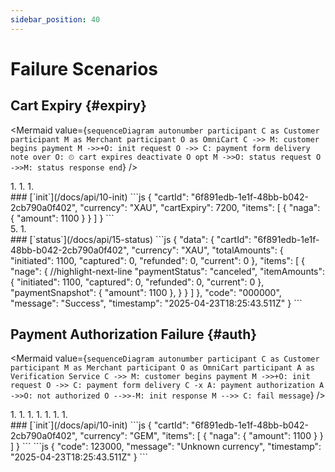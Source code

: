 ```yaml
---
sidebar_position: 40
---
```


# Failure Scenarios

## Cart Expiry {#expiry}

<Mermaid
  value={`
    sequenceDiagram
      autonumber
        participant C as Customer
        participant M as Merchant
        participant O as OmniCart
        C ->> M: customer begins payment
        M ->>+O: init request
        O ->> C: payment form delivery
      note over O: ⏲ cart expires
      deactivate O
      opt
        M ->>O: status request
        O ->>M: status response
      end
  `}
/>

<div class="container">
  <div class="row">
    <div class="col col--6">
      1. <CustomerBeginsPayment />
      1. <InitRequest />
      1. <PaymentFormDelivery /><br /><CartExpires />
    </div>
    <div class="col col--6">
      ### [`init`](/docs/api/10-init)
      <Tabs>
        <TabItem value="request">
          ```js
          {
            "cartId": "6f891edb-1e1f-48bb-b042-2cb790a0f402",
            "currency": "XAU",
            "cartExpiry": 7200,
            "items": [
              {
                "naga": {
                  "amount": 1100
                }
              }
            ]
          }
          ```
        </TabItem>
        <TabItem value="response">
          <InitResSuccess />
        </TabItem>
      </Tabs>
    </div>
  </div>
</div>
<div class="container">
  <div class="row">
    <div class="col col--6">
       5. <StatusRequest />
       1. <StatusResponse />
    </div>
    <div class="col col--6">
      ### [`status`](/docs/api/15-status)
      <Tabs>
        <TabItem value="request">
          <StatusReq />
        </TabItem>
        <TabItem value="response">
          ```js
          {
            "data": {
              "cartId": "6f891edb-1e1f-48bb-b042-2cb790a0f402",
              "currency": "XAU",
              "totalAmounts": {
                "initiated": 1100,
                "captured": 0,
                "refunded": 0,
                "current": 0
              },
              "items": [
                {
                  "nage": {
          //highlight-next-line
                    "paymentStatus": "canceled",
                    "itemAmounts": {
                      "initiated": 1100,
                      "captured": 0,
                      "refunded": 0,
                      "current": 0
                    },
                    "paymentSnapshot": {
                      "amount": 1100
                    },
                  }
                }
              ]
            },
            "code": "000000",
            "message": "Success",
            "timestamp": "2025-04-23T18:25:43.511Z"
          }
          ```
        </TabItem>
      </Tabs>
    </div>
  </div>
</div>

## Payment Authorization Failure {#auth}

<Mermaid
  value={`
    sequenceDiagram
      autonumber
        participant C as Customer
        participant M as Merchant
        participant O as OmniCart
        participant A as Verification Service
        C ->> M: customer begins payment
        M ->>+O: init request
        O ->> C: payment form delivery
        C -x A: payment authorization
        A ->>O: not authorized
        O -->>-M: init response
        M -->> C: fail message
  `}
/>

<div class="container">
  <div class="row">
    <div class="col col--6">
      1. <CustomerBeginsPayment />
      1. <InitRequest />
      1. <PaymentFormDelivery />
      1. <PaymentAuthorization />
      1. <NotAuthorized />
      1. <InitResponse />
      1. <FailMessage />
    </div>
    <div class="col col--6">
      ### [`init`](/docs/api/10-init)
      <Tabs>
        <TabItem value="request">
          ```js
          {
            "cartId": "6f891edb-1e1f-48bb-b042-2cb790a0f402",
            "currency": "GEM",
            "items": [
              {
                "naga": {
                  "amount": 1100
                }
              }
            ]
          }
          ```
        </TabItem>
        <TabItem value="response">
          ```js
          {
            "code": 123000,
            "message": "Unknown currency",
            "timestamp": "2025-04-23T18:25:43.511Z"
          }
          ```
        </TabItem>
      </Tabs>
    </div>
  </div>
</div>

<!-- imports  --->

